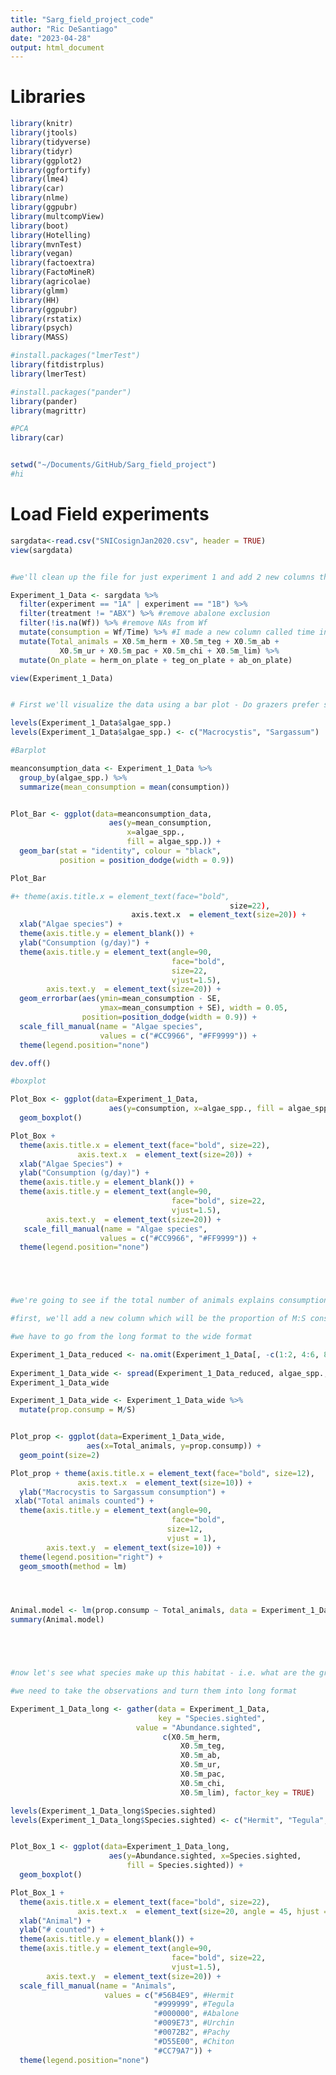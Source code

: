 ```yaml
---
title: "Sarg_field_project_code"
author: "Ric DeSantiago"
date: "2023-04-28"
output: html_document
---
```


# Libraries

```r
library(knitr)
library(jtools)
library(tidyverse)
library(tidyr)
library(ggplot2)
library(ggfortify)
library(lme4)
library(car)
library(nlme)
library(ggpubr)
library(multcompView)
library(boot)
library(Hotelling)
library(mvnTest)
library(vegan)
library(factoextra)
library(FactoMineR)
library(agricolae)
library(glmm)
library(HH)
library(ggpubr)
library(rstatix)
library(psych)
library(MASS)

#install.packages("lmerTest")
library(fitdistrplus)
library(lmerTest)

#install.packages("pander")
library(pander)
library(magrittr)

#PCA
library(car)


setwd("~/Documents/GitHub/Sarg_field_project")
#hi
```

# Load Field experiments

```r

sargdata<-read.csv("SNICosignJan2020.csv", header = TRUE)
view(sargdata)


#we'll clean up the file for just experiment 1 and add 2 new columns that we'll use later

Experiment_1_Data <- sargdata %>% 
  filter(experiment == "1A" | experiment == "1B") %>% 
  filter(treatment != "ABX") %>% #remove abalone exclusion
  filter(!is.na(Wf)) %>% #remove NAs from Wf
  mutate(consumption = Wf/Time) %>% #I made a new column called time in excel prior to calling the file into R, this gives us g/day
  mutate(Total_animals = X0.5m_herm + X0.5m_teg + X0.5m_ab + 
           X0.5m_ur + X0.5m_pac + X0.5m_chi + X0.5m_lim) %>% 
  mutate(On_plate = herm_on_plate + teg_on_plate + ab_on_plate)

view(Experiment_1_Data)


# First we'll visualize the data using a bar plot - Do grazers prefer sargassum or macro?

levels(Experiment_1_Data$algae_spp.)
levels(Experiment_1_Data$algae_spp.) <- c("Macrocystis", "Sargassum") 

#Barplot

meanconsumption_data <- Experiment_1_Data %>% 
  group_by(algae_spp.) %>% 
  summarize(mean_consumption = mean(consumption))


Plot_Bar <- ggplot(data=meanconsumption_data,
                      aes(y=mean_consumption, 
                          x=algae_spp., 
                          fill = algae_spp.)) +
  geom_bar(stat = "identity", colour = "black", 
           position = position_dodge(width = 0.9))

Plot_Bar 

#+ theme(axis.title.x = element_text(face="bold",
                                                 size=22),
                           axis.text.x  = element_text(size=20)) + 
  xlab("Algae species") +
  theme(axis.title.y = element_blank()) + 
  ylab("Consumption (g/day)") +
  theme(axis.title.y = element_text(angle=90, 
                                    face="bold", 
                                    size=22, 
                                    vjust=1.5),
        axis.text.y  = element_text(size=20)) +
  geom_errorbar(aes(ymin=mean_consumption - SE, 
                    ymax=mean_consumption + SE), width = 0.05,
                position=position_dodge(width = 0.9)) +
  scale_fill_manual(name = "Algae species",
                    values = c("#CC9966", "#FF9999")) +
  theme(legend.position="none")

dev.off()

#boxplot

Plot_Box <- ggplot(data=Experiment_1_Data,
                      aes(y=consumption, x=algae_spp., fill = algae_spp.)) +
  geom_boxplot() 

Plot_Box + 
  theme(axis.title.x = element_text(face="bold", size=22),
               axis.text.x  = element_text(size=20)) + 
  xlab("Algae Species") +
  ylab("Consumption (g/day)") +
  theme(axis.title.y = element_blank()) +
  theme(axis.title.y = element_text(angle=90, 
                                    face="bold", size=22,
                                    vjust=1.5),
        axis.text.y  = element_text(size=20)) +
   scale_fill_manual(name = "Algae species",
                    values = c("#CC9966", "#FF9999")) +
  theme(legend.position="none")





#we're going to see if the total number of animals explains consumption

#first, we'll add a new column which will be the proportion of M:S consumed

#we have to go from the long format to the wide format

Experiment_1_Data_reduced <- na.omit(Experiment_1_Data[, -c(1:2, 4:6, 8:27, 31)])
  
Experiment_1_Data_wide <- spread(Experiment_1_Data_reduced, algae_spp., consumption)
Experiment_1_Data_wide

Experiment_1_Data_wide <- Experiment_1_Data_wide %>% 
  mutate(prop.consump = M/S)


Plot_prop <- ggplot(data=Experiment_1_Data_wide,
                 aes(x=Total_animals, y=prop.consump)) +
  geom_point(size=2) 

Plot_prop + theme(axis.title.x = element_text(face="bold", size=12),
               axis.text.x  = element_text(size=10)) +
  ylab("Macrocystis to Sargassum consumption") +
 xlab("Total animals counted") +
  theme(axis.title.y = element_text(angle=90, 
                                    face="bold", 
                                   size=12, 
                                   vjust = 1),
        axis.text.y  = element_text(size=10)) +
  theme(legend.position="right") +
  geom_smooth(method = lm)




Animal.model <- lm(prop.consump ~ Total_animals, data = Experiment_1_Data_wide)
summary(Animal.model)





#now let's see what species make up this habitat - i.e. what are the grazers that could be eating our plates

#we need to take the observations and turn them into long format

Experiment_1_Data_long <- gather(data = Experiment_1_Data, 
                                 key = "Species.sighted", 
                            value = "Abundance.sighted",  
                                  c(X0.5m_herm,
                                      X0.5m_teg,
                                      X0.5m_ab,
                                      X0.5m_ur,
                                      X0.5m_pac,
                                      X0.5m_chi,
                                      X0.5m_lim), factor_key = TRUE)

levels(Experiment_1_Data_long$Species.sighted)
levels(Experiment_1_Data_long$Species.sighted) <- c("Hermit", "Tegula", "Abalone", "Urchin", "Pachygrapsus", "Chiton", "Limpet") 


Plot_Box_1 <- ggplot(data=Experiment_1_Data_long,
                      aes(y=Abundance.sighted, x=Species.sighted, 
                          fill = Species.sighted)) +
  geom_boxplot() 

Plot_Box_1 + 
  theme(axis.title.x = element_text(face="bold", size=22),
               axis.text.x  = element_text(size=20, angle = 45, hjust = 1)) + 
  xlab("Animal") +
  ylab("# counted") +
  theme(axis.title.y = element_blank()) +
  theme(axis.title.y = element_text(angle=90, 
                                    face="bold", size=22,
                                    vjust=1.5),
        axis.text.y  = element_text(size=20)) +
  scale_fill_manual(name = "Animals",
                     values = c("#56B4E9", #Hermit
                                "#999999", #Tegula
                                "#000000", #Abalone
                                "#009E73", #Urchin
                                "#0072B2", #Pachy
                                "#D55E00", #Chiton
                                "#CC79A7")) +
  theme(legend.position="none")


```